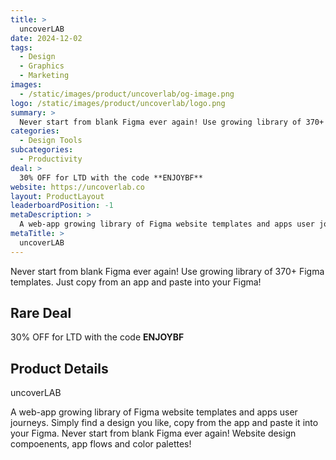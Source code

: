 ```yaml
---
title: >
  uncoverLAB
date: 2024-12-02
tags:
  - Design
  - Graphics
  - Marketing
images:
  - /static/images/product/uncoverlab/og-image.png
logo: /static/images/product/uncoverlab/logo.png
summary: >
  Never start from blank Figma ever again! Use growing library of 370+ Figma templates. Just copy from an app and paste into your Figma!
categories:
  - Design Tools
subcategories:
  - Productivity
deal: >
  30% OFF for LTD with the code **ENJOYBF**
website: https://uncoverlab.co
layout: ProductLayout
leaderboardPosition: -1
metaDescription: >
  A web-app growing library of Figma website templates and apps user journeys. Simply find a design you like, copy from the app and paste it into your Figma. Never start from blank Figma ever again! Website design compoenents, app flows and color palettes!
metaTitle: >
  uncoverLAB
---
```

Never start from blank Figma ever again! Use growing library of 370+ Figma templates. Just copy from an app and paste into your Figma!

## Rare Deal

30% OFF for LTD with the code **ENJOYBF**

## Product Details

uncoverLAB

A web-app growing library of Figma website templates and apps user journeys. Simply find a design you like, copy from the app and paste it into your Figma. Never start from blank Figma ever again! Website design compoenents, app flows and color palettes!
